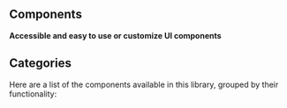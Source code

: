 ---
---


## Components

<strong>Accessible and easy to use or customize UI components</strong>

## Categories

Here are a list of the components available in this library, grouped by their functionality:

<CategoryList group="actions" />
<CategoryList group="communication" />
<CategoryList group="containment" />
<CategoryList group="navigation" />
<CategoryList group="selection" />
<CategoryList group="inputs" />
